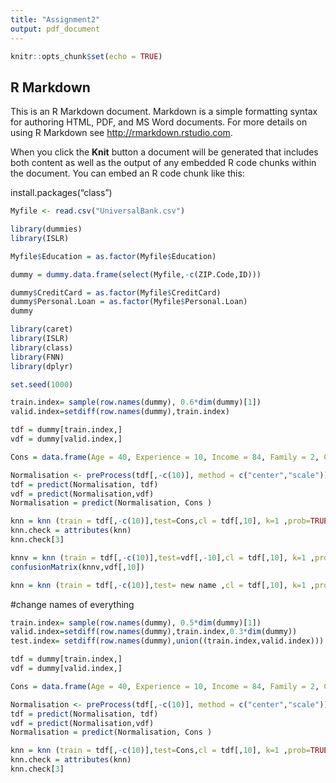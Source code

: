 ```yaml
---
title: "Assignment2"
output: pdf_document
---
```


```r
knitr::opts_chunk$set(echo = TRUE)
```

## R Markdown

This is an R Markdown document. Markdown is a simple formatting syntax for authoring HTML, PDF, and MS Word documents. For more details on using R Markdown see <http://rmarkdown.rstudio.com>.

When you click the **Knit** button a document will be generated that includes both content as well as the output of any embedded R code chunks within the document. You can embed an R code chunk like this:

install.packages("class")

```r
Myfile <- read.csv("UniversalBank.csv")
```

```r
library(dummies)
library(ISLR)

Myfile$Education = as.factor(Myfile$Education)

dummy = dummy.data.frame(select(Myfile,-c(ZIP.Code,ID)))

dummy$CreditCard = as.factor(Myfile$CreditCard)
dummy$Personal.Loan = as.factor(Myfile$Personal.Loan)
dummy

```

```r

library(caret)
library(ISLR)
library(class)
library(FNN)
library(dplyr)

set.seed(1000)

train.index= sample(row.names(dummy), 0.6*dim(dummy)[1])
valid.index=setdiff(row.names(dummy),train.index)

tdf = dummy[train.index,]
vdf = dummy[valid.index,]

Cons = data.frame(Age = 40, Experience = 10, Income = 84, Family = 2, CCAvg = 2, Education1 = 0, Education2 = 1, Education3 = 0, Mortgage = 0, Securities.Account = 0, CD.Account = 0, Online = 1, CreditCard = 1)

Normalisation <- preProcess(tdf[,-c(10)], method = c("center","scale"))
tdf = predict(Normalisation, tdf)
vdf = predict(Normalisation,vdf)
Normalisation = predict(Normalisation, Cons )

knn = knn (train = tdf[,-c(10)],test=Cons,cl = tdf[,10], k=1 ,prob=TRUE)
knn.check = attributes(knn)
knn.check[3]
```
```r
knnv = knn (train = tdf[,-c(10)],test=vdf[,-10],cl = tdf[,10], k=1 ,prob=TRUE)
confusionMatrix(knnv,vdf[,10])

```

```r


knn = knn (train = tdf[,-c(10)],test= new name ,cl = tdf[,10], k=1 ,prob=TRUE)

```



#change names of everything

```r
train.index= sample(row.names(dummy), 0.5*dim(dummy)[1])
valid.index=setdiff(row.names(dummy),train.index,0.3*dim(dummy))
test.index= setdiff(row.names(dummy),union((train.index,valid.index)))

tdf = dummy[train.index,]
vdf = dummy[valid.index,]

Cons = data.frame(Age = 40, Experience = 10, Income = 84, Family = 2, CCAvg = 2, Education1 = 0, Education2 = 1, Education3 = 0, Mortgage = 0, Securities.Account = 0, CD.Account = 0, Online = 1, CreditCard = 1)

Normalisation <- preProcess(tdf[,-c(10)], method = c("center","scale"))
tdf = predict(Normalisation, tdf)
vdf = predict(Normalisation,vdf)
Normalisation = predict(Normalisation, Cons )

knn = knn (train = tdf[,-c(10)],test=Cons,cl = tdf[,10], k=1 ,prob=TRUE)
knn.check = attributes(knn)
knn.check[3]

```

